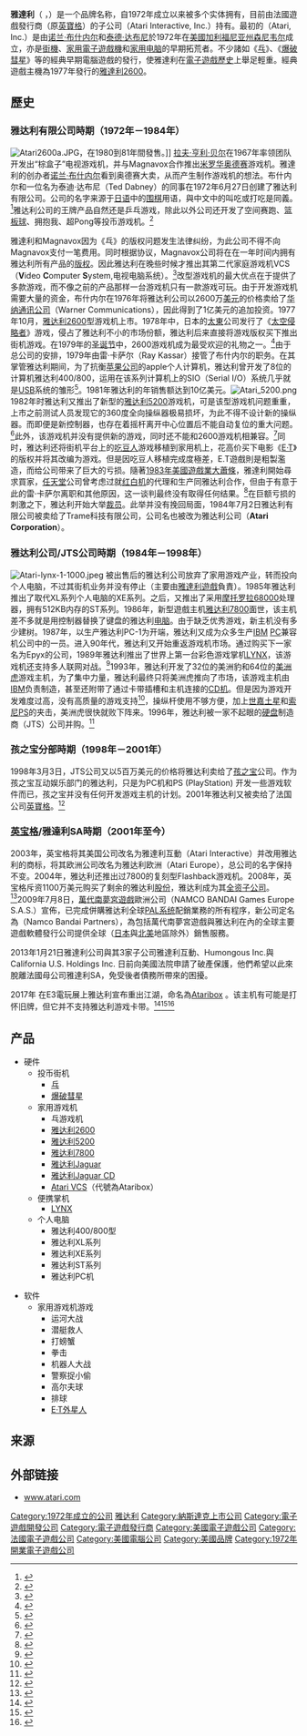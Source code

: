 {{Infobox brand
| name = 雅達利
| enname = Atari
| logo = [[File:Atari_Official_2012_Logo_horizontal.svg|250px]]
| image =
| logo_caption =
| producttype = [[電子遊戲產業|電子遊戲產業]]、[[消費電子產品|消費電子產品]]
| currentowner = {{le|雅達利互動|Atari Interactive}}<small>（{{le|雅達利SA|Atari SA}}的子公司）</small>
| country = {{USA}}
| introduced = {{Start date|1972|06|27}}
| previousowners = {{le|雅达利有限公司|Atari, Inc.}}<small>（1972年－1984年）</small><br />{{le|雅达利公司|Atari Corporation}}<small>（1984年－1998年）</small><br />[[雅达利游戏|雅达利游戏]]<small>（1984年－1999年）</small><br />{{le|孩之宝互動|Hasbro Interactive}}<small>（1998年－2001年）</small>
| website = {{URL|www.atari.com}}
}}

'''雅達利'''（{{lang-en|Atari}} {{IPAc-en|ə|ˈ|t|ɑr|i}}，{{nasdaq|ATAR}}）是一个品牌名称，自1972年成立以来被多个实体拥有，目前由法國遊戲發行商{{le|雅達利SA|Atari SA}}（原[[英寶格|英寶格]]）的子公司{{le|雅達利互動|Atari Interactive|雅達利互動公司}}（Atari Interactive, Inc.）持有。最初的{{link-en|雅达利有限公司|Atari, Inc.}}（Atari, Inc.）是由[[诺兰·布什内尔|诺兰·布什内尔]]和[[泰德·达布尼|泰德·达布尼]]於1972年在[[美國|美國]][[加利福尼亚州|加利福尼亚州]][[森尼韦尔_(加利福尼亚州)|森尼韦尔]]成立，亦是[[街機|街機]]、[[家用遊戲機|家用電子遊戲機]]和[[家用电脑|家用电脑]]的早期拓荒者。不少諸如《[[乓|乓]]》、《[[爆破彗星|爆破彗星]]》等的經典早期電腦遊戲的發行，使雅達利在[[電子遊戲歷史|電子遊戲歷史]]上舉足輕重。經典遊戲主機為1977年發行的[[雅達利2600|雅達利2600]]。

== 歷史 ==
=== 雅达利有限公司時期（1972年－1984年） ===
[[File:Atari2600a.JPG|right]]，在1980到81年間發售。]]
[[拉夫·亨利·贝尔|拉夫·亨利·贝尔]]在1967年率领团队开发出“棕盒子”电视游戏机，并与Magnavox合作推出[[米罗华奥德赛|米罗华奥德赛]]游戏机。雅達利的创办者[[诺兰·布什内尔|诺兰·布什内尔]]看到奥德赛大卖，从而产生制作游戏机的想法。布什内尔和一位名为泰迪·达布尼（Ted Dabney）的同事在1972年6月27日创建了雅达利有限公司。公司的名字来源于[[日语|日语]]中的[[围棋|围棋]]用语，與中文中的叫吃或打吃是同義。<ref>{{Cite web|title=The History of Atari: 1971-1977|url=https://www.gamasutra.com/view/feature/130414/the_history_of_atari_19711977.php|accessdate=2020-10-18|work=www.gamasutra.com|language=en|archive-date=2021-05-10|archive-url=https://web.archive.org/web/20210510175855/https://www.gamasutra.com/view/feature/130414/the_history_of_atari_19711977.php|dead-url=no}}</ref>雅达利公司的王牌产品自然还是乒乓游戏，除此以外公司还开发了空间赛跑、[[篮板球|篮板球]]、拥抱我、超Pong等投币游戏机。<ref name="sss0">{{Cite web|title=贝尔的奥德赛：视频游戏之父拉夫·贝尔的故事|url=http://www.tv-gamer.com/2014/12/08/in-the-beginning-ralph-h-baer-and-the-birth-of-the-game-console/|accessdate=2020-10-18|date=2014-12-08|publisher=电游者|archiveurl=https://archive.is/20141208153416/http://www.tv-gamer.com/2014/12/08/in-the-beginning-ralph-h-baer-and-the-birth-of-the-game-console/|archivedate=2014-12-08|dead-url=yes}}</ref>

雅達利和Magnavox因为《乓》的版权问题发生法律纠纷，为此公司不得不向Magnavox支付一笔费用。同时根据协议，Magnavox公司将在在一年时间内拥有雅达利所有产品的[[版权|版权]]。因此雅达利在晚些时候才推出其第二代家庭游戏机VCS（'''V'''ideo '''C'''omputer '''S'''ystem,电视电脑系统）。<ref>{{Cite web|title=Cartridge Consoles|url=http://www.atarimuseum.com/videogames/consoles/|accessdate=2020-10-18|work=www.atarimuseum.com|archive-date=2021-07-24|archive-url=https://web.archive.org/web/20210724013905/https://www.atarimuseum.com/videogames/consoles/|dead-url=no}}</ref>改型游戏机的最大优点在于提供了多款游戏，而不像之前的产品那样一台游戏机只有一款游戏可玩。由于开发游戏机需要大量的资金，布什内尔在1976年将雅达利公司以2600万[[美元|美元]]的价格卖给了[[華納媒體|华纳通讯公司]]（Warner Communications），因此得到了1亿美元的追加投资。1977年10月，[[雅达利2600|雅达利2600]]型游戏机上市。1978年中，日本的[[太東|太東]]公司发行了《[[太空侵略者|太空侵略者]]》游戏，侵占了雅达利不小的市场份额，雅达利后来直接将游戏版权买下推出街机游戏。在1979年的[[圣诞节|圣诞节]]中，2600游戏机成为最受欢迎的礼物之一。<ref>{{Cite web |url=http://www.cst21.com.cn/1/it-ata.htm |title=游 戏 为 王 |accessdate=2009-10-05 |archive-date=2009-10-25 |archive-url=https://web.archive.org/web/20091025053646/http://www.cst21.com.cn/1/it-ata.htm |dead-url=yes }}</ref>由于总公司的安排，1979年由雷·卡萨尔（Ray Kassar）接管了布什内尔的职务。在其掌管雅达利期间，为了抗衡[[苹果公司|苹果公司]]的apple个人计算机，雅达利曾开发了8位的计算机雅达利400/800，运用在该系列计算机上的SIO（Serial I/O）系统几乎就是[[USB|USB]]系统的雏形<ref>{{Cite web|title=The Atari Computer Systems|url=http://www.atarimuseum.com/computers/computers.html|accessdate=2020-10-18|work=www.atarimuseum.com|archive-date=2021-05-05|archive-url=https://web.archive.org/web/20210505141552/http://www.atarimuseum.com/computers/computers.html|dead-url=no}}</ref>。1981年雅达利的年销售额达到10亿美元。[[File:Atari_5200.png|thumb]]1982年时雅达利又推出了新型的[[雅达利5200|雅达利5200]]游戏机，可是该型游戏机问题重重，上市之前测试人员发现它的360度全向操纵器极易损坏，为此不得不设计新的操纵器。而即便是新控制器，也存在着摇杆离开中心位置后不能自动复位的重大问题。<ref>{{Cite web|title=Atari 5200 Controller Alternatives|url=http://www.atarihq.com/5200/sticks52.html|accessdate=2020-10-18|work=www.atarihq.com|archive-date=2021-02-21|archive-url=https://web.archive.org/web/20210221103109/http://www.atarihq.com/5200/sticks52.html|dead-url=no}}</ref>此外，该游戏机并没有提供新的游戏，同时还不能和2600游戏机相兼容。<ref>{{Cite web|title=The Atari 5200 Super System|url=http://www.atarimuseum.com/videogames/consoles/5200/A5200.html|accessdate=2020-10-18|archiveurl=https://archive.is/20120723080219/http://www.atarimuseum.com/videogames/consoles/5200/A5200.html|archivedate=2012-07-23|dead-url=yes}}</ref>同时，雅达利还将街机平台上的[[吃豆人|吃豆人]]游戏移植到家用机上，花高价买下电影《[[E.T.外星人|E·T]]》的版权并将其改编为游戏。但是因吃豆人移植完成度極差，E.T遊戲則是粗製濫造，而给公司带来了巨大的亏损。隨著[[1983年美國遊戲業大蕭條|1983年美國遊戲業大蕭條]]，雅達利開始尋求買家，[[任天堂|任天堂]]公司曾考虑过就[[红白机|红白机]]的代理和生产同雅达利合作，但由于有意于此的雷·卡萨尔离职和其他原因，这一谈判最终没有取得任何结果。<ref>{{Cite web|title=The Atari 2600 Video Computer System|url=http://www.atarimuseum.com/videogames/consoles/2600menu/2600menu.htm|accessdate=2020-10-18|work=www.atarimuseum.com|archive-date=2012-07-29|archive-url=https://archive.is/20120729122851/http://www.atarimuseum.com/videogames/consoles/2600menu/2600menu.htm|dead-url=yes}}</ref>在巨额亏损的刺激之下，雅达利开始大举[[裁员|裁员]]。此举并没有挽回局面，1984年7月2日雅达利有限公司被卖给了Trame科技有限公司，公司名也被改为雅达利公司（'''Atari Corporation'''）。

=== 雅达利公司/JTS公司時期（1984年－1998年） ===
[[File:Atari-lynx-1-1000.jpeg|thumb]]
被出售后的雅达利公司放弃了家用游戏产业，转而投向个人电脑，不过其街机业务并没有停止（主要由[[雅達利遊戲|雅達利遊戲]]負責）。1985年雅达利推出了取代XL系列个人电脑的XE系列。之后，又推出了采用[[摩托罗拉68000|摩托罗拉68000]]处理器，拥有512KB内存的ST系列。1986年，新型遊戲主机[[雅达利7800|雅达利7800]]面世，该主机差不多就是用控制器替换了键盘的雅达利[[电脑|电脑]]。由于缺乏优秀游戏，新主机没有多少建树。1987年，以生产雅达利PC-1为开端，雅达利又成为众多生产[[IBM|IBM]] [[个人电脑|PC]]兼容机公司中的一员。进入90年代，雅达利又开始重返游戏机市场。通过购买下一家名为Epyx的公司，1989年雅达利推出了世界上第一台彩色游戏掌机[[雅达利Lynx|LYNX]]，该游戏机还支持多人联网对战。<ref>{{Cite web|title=The Atari Lynx|url=http://www.atarimuseum.com/videogames/consoles/lynx/lynx.html|accessdate=2020-10-18|work=www.atarimuseum.com|archive-date=2021-04-10|archive-url=https://web.archive.org/web/20210410233306/http://www.atarimuseum.com/videogames/consoles/lynx/lynx.html|dead-url=no}}</ref>1993年，雅达利开发了32位的美洲豹和64位的[[雅达利Jaguar|美洲虎]]游戏主机，为了集中力量，雅达利最终只将美洲虎推向了市场，该游戏主机由[[IBM|IBM]]负责制造，甚至还附带了通过卡带插槽和主机连接的[[Atari_Jaguar_CD|CD机]]。但是因为游戏开发难度过高，没有高质量的游戏支持<ref>{{Cite web|title=十大最糟糕科技产品之雅达利游戏机_硬件_科技时代_新浪网|url=http://tech.sina.com.cn/h/2007-12-07/08041898539.shtml|accessdate=2020-10-18|work=tech.sina.com.cn|archive-date=2021-04-10|archive-url=https://web.archive.org/web/20210410233315/http://tech.sina.com.cn/h/2007-12-07/08041898539.shtml|dead-url=no}}</ref>，操纵杆使用不够方便，加上[[世嘉|世嘉]][[SEGA_Saturn|土星]]和[[索尼|索尼]][[Sony_PlayStation|PS]]的夹击，美洲虎很快就败下阵来。1996年，雅达利被一家不起眼的[[硬盘|硬盘]]制造商{{le|JT Storage}}（JTS）公司并购。<ref>{{Cite web|title=Welcome to the Atari Museum - Jaguar Section|url=http://www.atarimuseum.com/videogames/consoles/jaguar/jagmenu/jagmenu.htm|accessdate=2020-10-18|work=www.atarimuseum.com|archive-date=2021-02-21|archive-url=https://web.archive.org/web/20210221103134/http://www.atarimuseum.com/videogames/consoles/jaguar/jagmenu/jagmenu.htm|dead-url=no}}</ref>

=== 孩之宝分部時期（1998年－2001年） ===
1998年3月3日，JTS公司又以5百万美元的价格将雅达利卖给了[[孩之宝|孩之宝]]公司。作为孩之宝互动娱乐部门的雅达利，只是为PC机和PS (PlayStation) 开发一些游戏软件而已，孩之宝并没有任何开发游戏主机的计划。2001年雅达利又被卖给了法国公司[[英寶格|英寶格]]。<ref>{{Cite web|title=360°Research：Atari|url=https://www.digitimes.com.tw/tech/dt/n/shwnws.asp?cnlid=10&id=0000139180_XAX0S10M97H11YLLWW380|accessdate=2020-10-18|work=DIGITIMES科技網|language=zh-TW|archive-date=2021-05-10|archive-url=https://web.archive.org/web/20210510175958/https://www.digitimes.com.tw/tech/dt/n/shwnws.asp?cnlid=10&id=0000139180_XAX0S10M97H11YLLWW380|dead-url=no}}</ref>

=== [[英宝格|英宝格]]/雅達利SA時期（2001年至今） ===
2003年，英宝格将其美国公司改名为雅達利互動（Atari Interactive）并改用雅达利的商标，将其欧洲公司改名为雅达利欧洲（Atari Europe），总公司的名字保持不变。2004年，雅达利还推出过7800的复刻型Flashback游戏机。2008年，英宝格斥资1100万美元购买了剩余的雅达利[[股份|股份]]，雅达利成为其[[子公司|全资子公司]]。<ref>{{Cite web |url=http://n-europe.com/news.php?nid=4262 |title=Infogrames To Become Atari? |accessdate=2009-10-05 |archive-date=2010-02-06 |archive-url=https://web.archive.org/web/20100206035643/http://n-europe.com/news.php?nid=4262 |dead-url=yes }}</ref>2009年7月8日，[[万代南梦宫娱乐|萬代南夢宮遊戲]]歐洲公司（NAMCO BANDAI Games Europe S.A.S.）宣佈，已完成併購雅达利全球[[PAL制式|PAL系统]]配銷業務的所有程序，新公司定名為{{le|万代南梦宫伙伴|Namco Bandai Partners}}（Namco Bandai Partners），為包括萬代南夢宮遊戲與雅达利在內的全球主要遊戲軟體發行公司提供全球（[[日本|日本]]與[[北美|北美]]地區除外）銷售服務。

2013年1月21日雅達利公司與其3家子公司雅達利互動、Humongous Inc.與California U.S. Holdings Inc. 日前向美國法院申請了破產保護，他們希望以此來脫離法國母公司雅達利SA，免受後者債務所帶來的困擾。

2017年 在E3電玩展上雅达利宣布重出江湖，命名為[http://www.ign.com/articles/2017/06/17/e3-2017-atari-teases-new-game-console-called-ataribox Ataribox] {{Wayback|url=http://www.ign.com/articles/2017/06/17/e3-2017-atari-teases-new-game-console-called-ataribox |date=20210510180005 }}。该主机有可能是打怀旧牌，但它并不支持雅达利游戏卡带。<ref>{{Cite web|title=雅达利新主机即将公布！基于PC技术满血复活|url=http://www.gamersky.com/news/201706/917214.shtml|accessdate=2017-09-17|date=2017-06-18|publisher=游民星空 GamerSky.com|archive-date=2021-05-10|archive-url=https://web.archive.org/web/20210510180026/https://www.gamersky.com/news/201706/917214.shtml|dead-url=no}}</ref><ref>{{Cite web|title=退圈太久回归太难：雅达利新主机并不惊喜|url=http://digi.tech.qq.com/a/20170621/020871.htm|accessdate=2017-09-17|date=2017-06-21|publisher=腾讯网|archive-date=2020-12-04|archive-url=https://web.archive.org/web/20201204053327/https://digi.tech.qq.com/a/20170621/020871.htm|dead-url=no}}</ref><ref>{{Citation|title=E3 2017: Atari Teases New Game Console Called Ataribox|url=https://www.ign.com/articles/2017/06/17/e3-2017-atari-teases-new-game-console-called-ataribox|accessdate=2020-10-18|language=en|date=2017-06-17|publisher=IGN|archive-date=2021-05-10|archive-url=https://web.archive.org/web/20210510180005/https://www.ign.com/articles/2017/06/17/e3-2017-atari-teases-new-game-console-called-ataribox|dead-url=no}}</ref>

== 产品 ==
{{col-begin}}
{{col-break}}
* 硬件
** 投币街机
*** [[乓|乓]]
*** [[爆破彗星|爆破彗星]]
** 家用游戏机
*** 乓游戏机
*** [[雅达利2600|雅达利2600]]
*** [[雅达利5200|雅达利5200]]
*** [[雅达利7800|雅达利7800]]
*** [[雅达利Jaguar|雅达利Jaguar]]
*** [[Atari_Jaguar_CD|雅达利Jaguar CD]]
*** [[Atari_VCS|Atari VCS]]（代號為Ataribox）
** 便携掌机
*** [[Atari_Lynx|LYNX]]
** 个人电脑
*** 雅达利400/800型
*** 雅达利XL系列
*** 雅达利XE系列
*** 雅达利ST系列
*** 雅达利PC机
{{col-break}}
* 软件
** 家用游戏机游戏
*** 运河大战
*** 潜艇救人
*** 打螃蟹
*** 拳击
*** 机器人大战
*** 警察捉小偷
*** 高尔夫球
*** 排球
*** [[E.T.外星人_(1983年游戏)|E·T外星人]]
{{col-end}}

== 来源 ==
<references/>
== 外部链接 ==
{{commons|Atari}}
* [http://www.atari.com/ www.atari.com] {{Wayback|url=http://www.atari.com/ |date=20110220223516 }}{{en}}

{{Authority control}}
{{DEFAULTSORT:Atari}}
{{Portal bar|美國|法國|电子游戏}}

[[Category:1972年成立的公司|Category:1972年成立的公司]]
[[Category:雅达利|]]
[[Category:納斯達克上市公司|Category:納斯達克上市公司]]
[[Category:電子遊戲開發公司|Category:電子遊戲開發公司]]
[[Category:電子遊戲發行商|Category:電子遊戲發行商]]
[[Category:美國電子遊戲公司|Category:美國電子遊戲公司]]
[[Category:法國電子遊戲公司|Category:法國電子遊戲公司]]
[[Category:美國電腦公司|Category:美國電腦公司]]
[[Category:美國品牌|Category:美國品牌]]
[[Category:1972年開業電子遊戲公司|Category:1972年開業電子遊戲公司]]